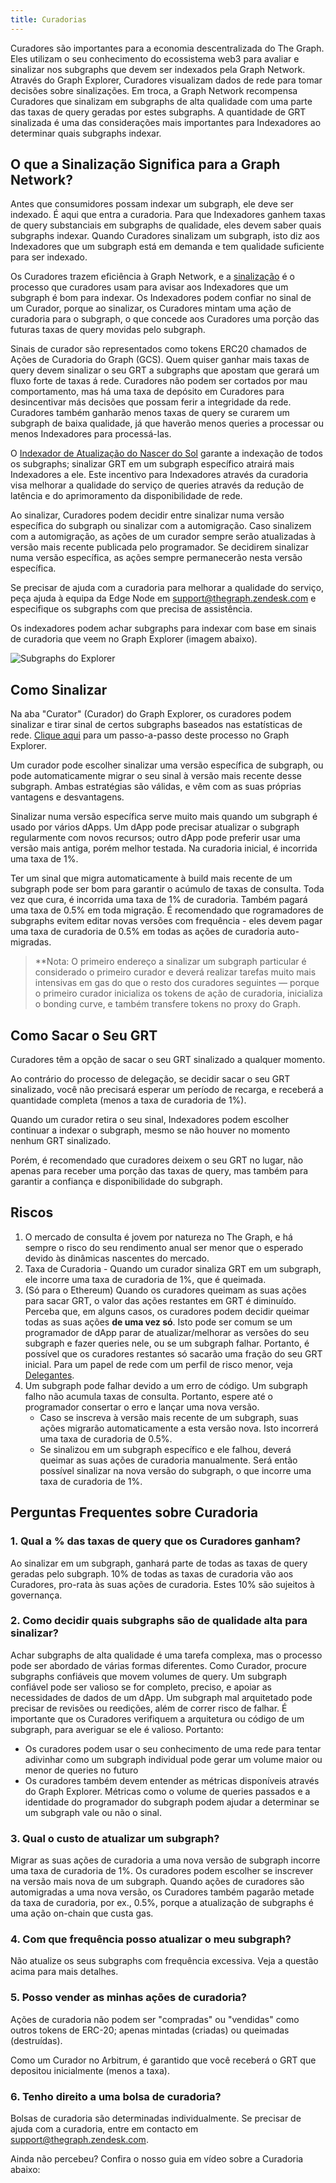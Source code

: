 ```yaml
---
title: Curadorias
---
```


Curadores são importantes para a economia descentralizada do The Graph. Eles utilizam o seu conhecimento do ecossistema web3 para avaliar e sinalizar nos subgraphs que devem ser indexados pela Graph Network. Através do Graph Explorer, Curadores visualizam dados de rede para tomar decisões sobre sinalizações. Em troca, a Graph Network recompensa Curadores que sinalizam em subgraphs de alta qualidade com uma parte das taxas de query geradas por estes subgraphs. A quantidade de GRT sinalizada é uma das considerações mais importantes para Indexadores ao determinar quais subgraphs indexar.

## O que a Sinalização Significa para a Graph Network?

Antes que consumidores possam indexar um subgraph, ele deve ser indexado. É aqui que entra a curadoria. Para que Indexadores ganhem taxas de query substanciais em subgraphs de qualidade, eles devem saber quais subgraphs indexar. Quando Curadores sinalizam um subgraph, isto diz aos Indexadores que um subgraph está em demanda e tem qualidade suficiente para ser indexado.

Os Curadores trazem eficiência à Graph Network, e a [sinalização](#how-to-signal) é o processo que curadores usam para avisar aos Indexadores que um subgraph é bom para indexar. Os Indexadores podem confiar no sinal de um Curador, porque ao sinalizar, os Curadores mintam uma ação de curadoria para o subgraph, o que concede aos Curadores uma porção das futuras taxas de query movidas pelo subgraph.

Sinais de curador são representados como tokens ERC20 chamados de Ações de Curadoria do Graph (GCS). Quem quiser ganhar mais taxas de query devem sinalizar o seu GRT a subgraphs que apostam que gerará um fluxo forte de taxas á rede. Curadores não podem ser cortados por mau comportamento, mas há uma taxa de depósito em Curadores para desincentivar más decisões que possam ferir a integridade da rede. Curadores também ganharão menos taxas de query se curarem um subgraph de baixa qualidade, já que haverão menos queries a processar ou menos Indexadores para processá-las.

O [Indexador de Atualização do Nascer do Sol](/sunrise/#what-is-the-upgrade-indexer) garante a indexação de todos os subgraphs; sinalizar GRT em um subgraph específico atrairá mais Indexadores a ele. Este incentivo para Indexadores através da curadoria visa melhorar a qualidade do serviço de queries através da redução de latência e do aprimoramento da disponibilidade de rede.

Ao sinalizar, Curadores podem decidir entre sinalizar numa versão específica do subgraph ou sinalizar com a automigração. Caso sinalizem com a automigração, as ações de um curador sempre serão atualizadas à versão mais recente publicada pelo programador. Se decidirem sinalizar numa versão específica, as ações sempre permanecerão nesta versão específica.

Se precisar de ajuda com a curadoria para melhorar a qualidade do serviço, peça ajuda à equipa da Edge Node em support@thegraph.zendesk.com e especifique os subgraphs com que precisa de assistência.

Os indexadores podem achar subgraphs para indexar com base em sinais de curadoria que veem no Graph Explorer (imagem abaixo).

![Subgraphs do Explorer](/img/explorer-subgraphs.png)

## Como Sinalizar

Na aba "Curator" (Curador) do Graph Explorer, os curadores podem sinalizar e tirar sinal de certos subgraphs baseados nas estatísticas de rede. [Clique aqui](/subgraphs/explorer/) para um passo-a-passo deste processo no Graph Explorer.

Um curador pode escolher sinalizar uma versão específica de subgraph, ou pode automaticamente migrar o seu sinal à versão mais recente desse subgraph. Ambas estratégias são válidas, e vêm com as suas próprias vantagens e desvantagens.

Sinalizar numa versão específica serve muito mais quando um subgraph é usado por vários dApps. Um dApp pode precisar atualizar o subgraph regularmente com novos recursos; outro dApp pode preferir usar uma versão mais antiga, porém melhor testada. Na curadoria inicial, é incorrida uma taxa de 1%.

Ter um sinal que migra automaticamente à build mais recente de um subgraph pode ser bom para garantir o acúmulo de taxas de consulta. Toda vez que cura, é incorrida uma taxa de 1% de curadoria. Também pagará uma taxa de 0.5% em toda migração. É recomendado que rogramadores de subgraphs evitem editar novas versões com frequência - eles devem pagar uma taxa de curadoria de 0.5% em todas as ações de curadoria auto-migradas.

> \*\*Nota: O primeiro endereço a sinalizar um subgraph particular é considerado o primeiro curador e deverá realizar tarefas muito mais intensivas em gas do que o resto dos curadores seguintes — porque o primeiro curador inicializa os tokens de ação de curadoria, inicializa o bonding curve, e também transfere tokens no proxy do Graph.

## Como Sacar o Seu GRT

Curadores têm a opção de sacar o seu GRT sinalizado a qualquer momento.

Ao contrário do processo de delegação, se decidir sacar o seu GRT sinalizado, você não precisará esperar um período de recarga, e receberá a quantidade completa (menos a taxa de curadoria de 1%).

Quando um curador retira o seu sinal, Indexadores podem escolher continuar a indexar o subgraph, mesmo se não houver no momento nenhum GRT sinalizado.

Porém, é recomendado que curadores deixem o seu GRT no lugar, não apenas para receber uma porção das taxas de query, mas também para garantir a confiança e disponibilidade do subgraph.

## Riscos

1. O mercado de consulta é jovem por natureza no The Graph, e há sempre o risco do seu rendimento anual ser menor que o esperado devido às dinâmicas nascentes do mercado.
2. Taxa de Curadoria - Quando um curador sinaliza GRT em um subgraph, ele incorre uma taxa de curadoria de 1%, que é queimada.
3. (Só para o Ethereum) Quando os curadores queimam as suas ações para sacar GRT, o valor das ações restantes em GRT é diminuído. Perceba que, em alguns casos, os curadores podem decidir queimar todas as suas ações <strong x-id="1">de uma vez só</strong>. Isto pode ser comum se um programador de dApp parar de atualizar/melhorar as versões do seu subgraph e fazer queries nele, ou se um subgraph falhar. Portanto, é possível que os curadores restantes só sacarão uma fração do seu GRT inicial. Para um papel de rede com um perfil de risco menor, veja <a href="/network/delegating">Delegantes</a>.
4. Um subgraph pode falhar devido a um erro de código. Um subgraph falho não acumula taxas de consulta. Portanto, espere até o programador consertar o erro e lançar uma nova versão.
   - Caso se inscreva à versão mais recente de um subgraph, suas ações migrarão automaticamente a esta versão nova. Isto incorrerá uma taxa de curadoria de 0.5%.
   - Se sinalizou em um subgraph específico e ele falhou, deverá queimar as suas ações de curadoria manualmente. Será então possível sinalizar na nova versão do subgraph, o que incorre uma taxa de curadoria de 1%.

## Perguntas Frequentes sobre Curadoria

### 1. Qual a % das taxas de query que os Curadores ganham?

Ao sinalizar em um subgraph, ganhará parte de todas as taxas de query geradas pelo subgraph. 10% de todas as taxas de curadoria vão aos Curadores, pro-rata às suas ações de curadoria. Estes 10% são sujeitos à governança.

### 2. Como decidir quais subgraphs são de qualidade alta para sinalizar?

Achar subgraphs de alta qualidade é uma tarefa complexa, mas o processo pode ser abordado de várias formas diferentes. Como Curador, procure subgraphs confiáveis que movem volumes de query. Um subgraph confiável pode ser valioso se for completo, preciso, e apoiar as necessidades de dados de um dApp. Um subgraph mal arquitetado pode precisar de revisões ou reedições, além de correr risco de falhar. É importante que os Curadores verifiquem a arquitetura ou código de um subgraph, para averiguar se ele é valioso. Portanto:

- Os curadores podem usar o seu conhecimento de uma rede para tentar adivinhar como um subgraph individual pode gerar um volume maior ou menor de queries no futuro
- Os curadores também devem entender as métricas disponíveis através do Graph Explorer. Métricas como o volume de queries passados e a identidade do programador do subgraph podem ajudar a determinar se um subgraph vale ou não o sinal.

### 3. Qual o custo de atualizar um subgraph?

Migrar as suas ações de curadoria a uma nova versão de subgraph incorre uma taxa de curadoria de 1%. Os curadores podem escolher se inscrever na versão mais nova de um subgraph. Quando ações de curadores são automigradas a uma nova versão, os Curadores também pagarão metade da taxa de curadoria, por ex., 0.5%, porque a atualização de subgraphs é uma ação on-chain que custa gas.

### 4. Com que frequência posso atualizar o meu subgraph?

Não atualize os seus subgraphs com frequência excessiva. Veja a questão acima para mais detalhes.

### 5. Posso vender as minhas ações de curadoria?

Ações de curadoria não podem ser "compradas" ou "vendidas" como outros tokens de ERC-20; apenas mintadas (criadas) ou queimadas (destruídas).

Como um Curador no Arbitrum, é garantido que você receberá o GRT que depositou inicialmente (menos a taxa).

### 6. Tenho direito a uma bolsa de curadoria?

Bolsas de curadoria são determinadas individualmente. Se precisar de ajuda com a curadoria, entre em contacto em support@thegraph.zendesk.com.

Ainda não percebeu? Confira o nosso guia em vídeo sobre a Curadoria abaixo:

<VideoEmbed youtube="VytTEcf0dxQ" />
